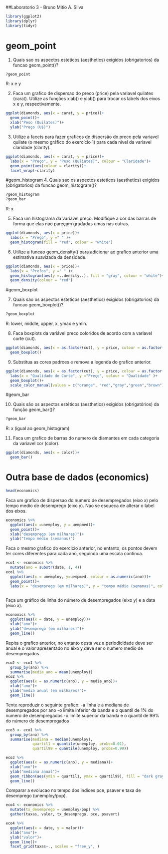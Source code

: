 ##Laboratorio 3 - Bruno Mitio A. Silva

```r
library(ggplot2)
library(dplyr)
library(tidyr)
```


# geom_point

1. Quais sao os aspectos esteticos (aesthetics) exigidos (obrigatorios) da funcao geom_point()?
```r
?geom_point
```
R: x e y

2. Faca um grafico de dispersao do preco (price) pela variavel quilates (carat). Utilize as funções xlab() e ylab() para trocar os labels dos eixos x e y, respectivamente.
```r
ggplot(diamonds, aes(x = carat, y = price))+
  geom_point()+
  xlab("Peso (Quilates)")+
  ylab("Preço (U$)")

```

3. Utilize a facets para fazer graficos de dispersão do preco pela variavel quilate (o mesmo gráfico do exercício 1) para cada nivel da variavel claridade (clarity).
```r
ggplot(diamonds, aes(x = carat, y = price))+
  labs(x = "Preço", y = "Peso (Quliates)", colour = "Claridade")+
  geom_point(aes(colour = clarity))+
  facet_wrap(~clarity)

```

#geom_histogram
4. Quais sao os aspectos esteticos (aesthetics) exigidos (obrigatorios) da funcao geom_histogram()?
```r
?geom_histogram
?geom_bar
```
R: x

5. Faca um histograma da variavel preço. Modifique a cor das barras de forma que elas nao pareçam grudadas umas nas outras.
```r
ggplot(diamonds, aes(x = price))+
  labs(x = "Preço", y =" " )+
  geom_histogram(fill = "red", colour = "white")
```

6. Utilize a funcao geom_density() para adicionar ao grafico anterior uma estimativa suavizada da densidade.

```r
ggplot(diamonds, aes(x = price))+
  labs(x = "Pre?os", y =" " )+
  geom_histogram(aes(y =..density..), fill = "gray", colour = "white")+
  geom_density(colour = "red")
```

#geom_boxplot

7. Quais sao os aspectos esteticos (aesthetics) exigidos (obrigatorios) da funcao geom_boxplot()?
```r
?geom_boxplot
```

R: lower, middle, upper, x, ymax e ymin.

8. Faca boxplots da variável preco coloridos de acordo com a variavel corte (cut).
```r
ggplot(diamonds, aes(x = as.factor(cut), y = price, colour = as.factor(cut)))+
  geom_boxplot()
```

9. Substitua as cores padroes e remova a legenda do grafico anterior. 

```r
ggplot(diamonds, aes(x = as.factor(cut), y = price, colour = as.factor(cut)))+
  labs(x = "Qualidade de Corte", y ="Preço", colour = "Qualidade" )+
  geom_boxplot()+
  scale_color_manual(values = c("orange", "red","gray","green","brown"))
```

 
#geom_bar
 
10. Quais são os aspectos estéticos (aesthetics) exigidos (obrigatórios) da função geom_bar()?
```r
?geom_bar
```
R: x (igual ao geom_histogram)

11. Faca um grafico de barras do numero de diamantes em cada categoria da variavel cor (color).
```r
ggplot(diamonds, aes(x = color))+
  geom_bar()
```

# Outra base de dados (economics)

```r
head(economics)
```

Faca um grafico de dispersao do numero de desempregados (eixo x) pelo tempo medio de desemprego (eixo y). Nao se esqueca de alterar o label dos eixos.
```r
economics %>% 
  ggplot(aes(x =unemploy, y = uempmed))+
  geom_point()+
  xlab("desemprego (em milhares)")+
  ylab("tempo médio (semanas)")
```

Faca o mesmo grafico do exercicio anterior, no entanto, os pontos devem ter cores diferentes para cada ano, seguindo uma escala continua.
```r
eco1 <- economics %>% 
  mutate(ano = substr(date, 1, 4))
eco1 %>% 
  ggplot(aes(x = unemploy, y=uempmed, colour = as.numeric(ano)))+
  geom_point()+
  labs(x = "desemprego (em milhares)", y = "tempo médio (semanas)", colour = "ano")
  
```

Faça um gráfico de linha do número de desempregados (eixo y) e a data (eixo x).
```r
economics %>% 
  ggplot(aes(x = date, y = unemploy))+
  xlab("ano")+
  ylab("desemprego (em milhares)")+
  geom_line()
```

Repita o grafico anterior, no entanto desta vez a periodicidade deve ser anual e o valor apresentado no eixo y deve ser o numero medio de desempregados.
```r
eco2 <- eco1 %>% 
  group_by(ano) %>%
  summarise(media_ano = mean(unemploy))
eco2 %>% 
  ggplot(aes(x = as.numeric(ano), y = media_ano))+
  xlab("ano")+
  ylab("media anual (em milhares)")+
  geom_line()
```

Tente reproduzir o seguinte grafico:
-a linha e a mediana de desempregados por ano
-o limite inferior da banda e o quantil de 1% do numero de desempregados
-o limite superior da banda e o quantil de 99% do número de desempregados
```r
eco3 <- eco1 %>% 
  group_by(ano) %>% 
  summarise(mediana = median(unemploy),
            quartil1 = quantile(unemploy, probs=0.01),
            quartil99 = quantile(unemploy, probs=0.99))

eco3 %>% 
  ggplot(aes(x = as.numeric(ano), y = mediana))+
  xlab("ano")+
  ylab("mediana anual")+
  geom_ribbon(aes(ymin = quartil1, ymax = quartil99), fill = "dark gray", colour = "white")+
  geom_line()
```

Comparar a evolucao no tempo dos indices pce, psaver e taxa de desemprego (unemploy/pop).
```r
eco4 <- economics %>% 
  mutate(tx_desemprego = unemploy/pop) %>% 
  gather(taxas, valor, tx_desemprego, pce, psavert)

eco4 %>% 
  ggplot(aes(x = date, y = valor))+
  xlab("ano")+
  ylab("valor")+
  geom_line()+
  facet_grid(taxas~., scales = "free_y", )
```

